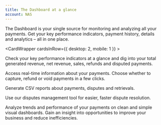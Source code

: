 ```yaml
---
title: The Dashboard at a glance  
account: NAS
---
```


The Dashboard is your single source for monitoring and analyzing all your payments. Get your key performance indicators, payment history, details and analytics – all in one place.

<CardWrapper cardsInRow={{ desktop: 2, mobile: 1 }} >
<Card maxWidth={48} maxHeight={48} variant="media" title="Monitor your business’s performance" imgSrc="/docs/NAS/Dashboard/The dashboard at glance/icon-house.svg" href='' isWithHover={false}>

Check your key performance indicators at a glance and dig into your total generated revenue, net revenue, sales, refunds and disputed payments.

</Card>
<Card maxWidth={48} maxHeight={48} variant="media" title="Track and manage your payments" imgSrc="/docs/NAS/Dashboard/The dashboard at glance/icon-wallet.svg" href='' isWithHover={false}>

Access real-time information about your payments. Choose whether to capture, refund or void payments in a few clicks.

</Card>
<Card maxWidth={48} maxHeight={48} variant="media" title="Export your data for further analysis" imgSrc="/docs/NAS/Dashboard/The dashboard at glance/icon-bag.svg" href='' isWithHover={false}>

Generate CSV reports about payments, disputes and retrievals.

</Card>
<Card maxWidth={48} maxHeight={48} variant="media" title="Combat chargebacks" imgSrc="/docs/NAS/Dashboard/The dashboard at glance/icon-weight.svg" href='' isWithHover={false}>

Use our disputes management tool for easier, faster dispute resolution.

</Card>
<Card maxWidth={48} maxHeight={48} variant="media" title="Discover the value of your payments data" imgSrc="/docs/NAS/Dashboard/The dashboard at glance/icon-siren.svg" href='' isWithHover={false}>

Analyze trends and performance of your payments on clean and simple visual dashboards. Gain an insight into opportunities to improve your business and reduce inefficiencies.

</Card>
</CardWrapper>
